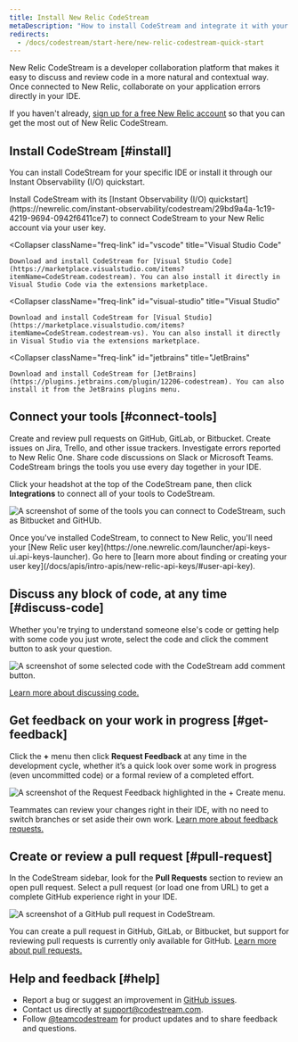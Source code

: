 ```yaml
---
title: Install New Relic CodeStream
metaDescription: "How to install CodeStream and integrate it with your New Relic account."
redirects:
  - /docs/codestream/start-here/new-relic-codestream-quick-start
---
```






New Relic CodeStream is a developer collaboration platform that makes it easy to discuss and review code in a more natural and contextual way. Once connected to New Relic, collaborate on your application errors directly in your IDE.

If you haven't already, [sign up for a free New Relic account](https://newrelic.com/signup) so that you can get the most out of New Relic CodeStream.

## Install CodeStream [#install]

You can install CodeStream for your specific IDE or install it through our Instant Observability (I/O) quickstart.

<CollapserGroup>
  <Collapser
    className="freq-link"
    id="io"
    title="Instant Observability (I/O) quickstart"
  >
    Install CodeStream with its [Instant Observability (I/O) quickstart](https://newrelic.com/instant-observability/codestream/29bd9a4a-1c19-4219-9694-0942f6411ce7) to connect CodeStream to your New Relic account via your user key.
  </Collapser>

  <Collapser
    className="freq-link"
    id="vscode"
    title="Visual Studio Code"
  >
    Download and install CodeStream for [Visual Studio Code](https://marketplace.visualstudio.com/items?itemName=CodeStream.codestream). You can also install it directly in Visual Studio Code via the extensions marketplace.
  </Collapser>

  <Collapser
    className="freq-link"
    id="visual-studio"
    title="Visual Studio"
  >
    Download and install CodeStream for [Visual Studio](https://marketplace.visualstudio.com/items?itemName=CodeStream.codestream-vs). You can also install it directly in Visual Studio via the extensions marketplace.
  </Collapser>

  <Collapser
    className="freq-link"
    id="jetbrains"
    title="JetBrains"
  >
    Download and install CodeStream for [JetBrains](https://plugins.jetbrains.com/plugin/12206-codestream). You can also install it from the JetBrains plugins menu.
  </Collapser>
</CollapserGroup>

## Connect your tools [#connect-tools]

Create and review pull requests on GitHub, GitLab, or Bitbucket. Create issues on Jira, Trello, and other issue trackers. Investigate errors reported to New Relic One. Share code discussions on Slack or Microsoft Teams. CodeStream brings the tools you use every day together in your IDE.

Click your headshot at the top of the CodeStream pane, then click **Integrations** to connect all of your tools to CodeStream.

<img
  src={qsIntegrations}
  title="Some of the tools you can connect to CodeStream, such as Bitbucket and GitHUb."
  alt="A screenshot of some of the tools you can connect to CodeStream, such as Bitbucket and GitHUb."
/>

<Callout variant="tip">
  Once you've installed CodeStream, to connect to New Relic, you'll need your [New Relic user key](https://one.newrelic.com/launcher/api-keys-ui.api-keys-launcher). Go here to [learn more about finding or creating your user key](/docs/apis/intro-apis/new-relic-api-keys/#user-api-key).
</Callout>

## Discuss any block of code, at any time [#discuss-code]

Whether you're trying to understand someone else's code or getting help with some code you just wrote, select the code and click the comment button to ask your question.

<img
  src={qsDiscussCode1}
  title="Some selected code with the CodeStream add comment button. Use this to discuss and collaborate on code in your repository."
  alt="A screenshot of some selected code with the CodeStream add comment button."
/>

[Learn more about discussing code.](/docs/codestream/how-use-codestream/discuss-code)

## Get feedback on your work in progress [#get-feedback]

Click the **+** menu then click **Request Feedback** at any time in the development cycle, whether it’s a quick look over some work in progress (even uncommitted code) or a formal review of a completed effort.

<img
  src={qsFeedbackRequest2}
  title="The Request Feedback highlighted in the + Create menu."
  alt="A screenshot of the Request Feedback highlighted in the + Create menu."
/>

Teammates can review your changes right in their IDE, with no need to switch branches or set aside their own work. [Learn more about feedback requests.](/docs/codestream/how-use-codestream/feedback-requests)

## Create or review a pull request [#pull-request]

In the CodeStream sidebar, look for the **Pull Requests** section to review an open pull request. Select a pull request (or load one from URL) to get a complete GitHub experience right in your IDE.

<img
  src={qsPullRequest}
  title="A GitHub pull request in CodeStream."
  alt="A screenshot of a GitHub pull request in CodeStream."
/>

You can create a pull request in GitHub, GitLab, or Bitbucket, but support for reviewing pull requests is currently only available for GitHub. [Learn more about pull requests.](/docs/codestream/how-use-codestream/pull-requests/)

## Help and feedback [#help]

* Report a bug or suggest an improvement in [GitHub issues](https://github.com/TeamCodeStream/CodeStream/issues).
* Contact us directly at [support@codestream.com](mailto:support@codestream.com).
* Follow [@teamcodestream](http://twitter.com/teamcodestream) for product updates and to share feedback and questions.
